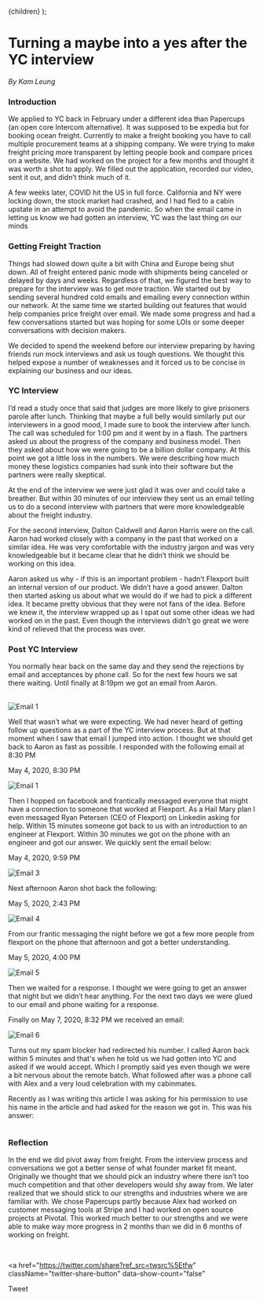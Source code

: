 
  <Layout title="Building an FAQ chatbot">{children}</Layout>
);

# Turning a maybe into a yes after the YC interview

_By Kam Leung_

### Introduction

We applied to YC back in February under a different idea than Papercups (an open core Intercom alternative). It was supposed to be expedia but for booking ocean freight. Currently to make a freight booking you have to call multiple procurement teams at a shipping company. We were trying to make freight pricing more transparent by letting people book and compare prices on a website. We had worked on the project for a few months and thought it was worth a shot to apply. We filled out the application, recorded our video, sent it out, and didn’t think much of it.

A few weeks later, COVID hit the US in full force. California and NY were locking down, the stock market had crashed, and I had fled to a cabin upstate in an attempt to avoid the pandemic. So when the email came in letting us know we had gotten an interview, YC was the last thing on our minds

### Getting Freight Traction

Things had slowed down quite a bit with China and Europe being shut down. All of freight entered panic mode with shipments being canceled or delayed by days and weeks. Regardless of that, we figured the best way to prepare for the interview was to get more traction. We started out by sending several hundred cold emails and emailing every connection within our network. At the same time we started building out features that would help companies price freight over email. We made some progress and had a few conversations started but was hoping for some LOIs or some deeper conversations with decision makers.

We decided to spend the weekend before our interview preparing by having friends run mock interviews and ask us tough questions. We thought this helped expose a number of weaknesses and it forced us to be concise in explaining our business and our ideas.

### YC Interview

I’d read a study once that said that judges are more likely to give prisoners parole after lunch. Thinking that maybe a full belly would similarly put our interviewers in a good mood, I made sure to book the interview after lunch. The call was scheduled for 1:00 pm and it went by in a flash. The partners asked us about the progress of the company and business model. Then they asked about how we were going to be a billion dollar company. At this point we got a little loss in the numbers. We were describing how much money these logistics companies had sunk into their software but the partners were really skeptical.

At the end of the interview we were just glad it was over and could take a breather. But within 30 minutes of our interview they sent us an email telling us to do a second interview with partners that were more knowledgeable about the freight industry.

For the second interview, Dalton Caldwell and Aaron Harris were on the call. Aaron had worked closely with a company in the past that worked on a similar idea. He was very comfortable with the industry jargon and was very knowledgeable but it became clear that he didn’t think we should be working on this idea.

Aaron asked us why - if this is an important problem - hadn’t Flexport built an internal version of our product. We didn’t have a good answer. Dalton then started asking us about what we would do if we had to pick a different idea. It became pretty obvious that they were not fans of the idea. Before we knew it, the interview wrapped up as I spat out some other ideas we had worked on in the past. Even though the interviews didn’t go great we were kind of relieved that the process was over.

### Post YC Interview

You normally hear back on the same day and they send the rejections by email and acceptances by phone call. So for the next few hours we sat there waiting. Until finally at 8:19pm we got an email from Aaron.

<br />

<Box mb={3} textAlign="center">
  <Box mb={2}>
    <Image alt="Email 1" src="../images/yc-application/Email1.png" />
  </Box>
</Box>

Well that wasn’t what we were expecting. We had never heard of getting follow up questions as a part of the YC interview process. But at that moment when I saw that email I jumped into action. I thought we should get back to Aaron as fast as possible. I responded with the following email at 8:30 PM

May 4, 2020, 8:30 PM

<Box mb={3} textAlign="center">
  <Box mb={2}>
    <Image alt="Email 1" src="../images/yc-application/Email2.png" />
  </Box>
</Box>

Then I hopped on facebook and frantically messaged everyone that might have a connection to someone that worked at Flexport. As a Hail Mary plan I even messaged Ryan Petersen (CEO of Flexport) on Linkedin asking for help. Within 15 minutes someone got back to us with an introduction to an engineer at Flexport. Within 30 minutes we got on the phone with an engineer and got our answer. We quickly sent the email below:

May 4, 2020, 9:59 PM

<Box mb={3} textAlign="center">
  <Box mb={2}>
    <Image alt="Email 3" src="../images/yc-application/Email3.png" />
  </Box>
</Box>

Next afternoon Aaron shot back the following:

May 5, 2020, 2:43 PM

<Box mb={3} textAlign="center">
  <Box mb={2}>
    <Image alt="Email 4" src="../images/yc-application/Email4.png" />
  </Box>
</Box>

From our frantic messaging the night before we got a few more people from flexport on the phone that afternoon and got a better understanding.

May 5, 2020, 4:00 PM

<Box mb={3} textAlign="center">
  <Box mb={2}>
    <Image alt="Email 5" src="../images/yc-application/Email5.png" />
  </Box>
</Box>

Then we waited for a response. I thought we were going to get an answer that night but we didn’t hear anything. For the next two days we were glued to our email and phone waiting for a response.

Finally on May 7, 2020, 8:32 PM we received an email:

<Box mb={3} textAlign="center">
  <Box mb={2}>
    <Image alt="Email 6" src="../images/yc-application/Email6.png" />
  </Box>
</Box>

Turns out my spam blocker had redirected his number. I called Aaron back within 5 minutes and that's when he told us we had gotten into YC and asked if we would accept. Which I promptly said yes even though we were a bit nervous about the remote batch. What followed after was a phone call with Alex and a very loud celebration with my cabinmates.

Recently as I was writing this article I was asking for his permission to use his name in the article and had asked for the reason we got in. This was his answer:

<Box mb={3} textAlign="center">
  <Image
    alt=""
    src="https://user-images.githubusercontent.com/4218509/96375017-7a2ab680-1144-11eb-98c9-a795a6f1df60.png"
  />
</Box>

### Reflection

In the end we did pivot away from freight. From the interview process and conversations we got a better sense of what founder market fit meant. Originally we thought that we should pick an industry where there isn’t too much competition and that other developers would shy away from. We later realized that we should stick to our strengths and industries where we are familiar with. We chose Papercups partly because Alex had worked on customer messaging tools at Stripe and I had worked on open source projects at Pivotal. This worked much better to our strengths and we were able to make way more progress in 2 months than we did in 6 months of working on freight.

<br />

<a
  href="https://twitter.com/share?ref_src=twsrc%5Etfw"
  className="twitter-share-button"
  data-show-count="false"
>
  Tweet
</a>
